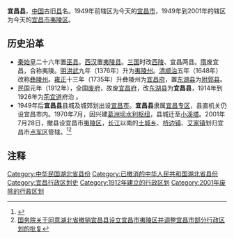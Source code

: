 '''宜昌县'''，[[中国|中国]]古旧[[县|县]]名。1949年前辖区为今天的[[宜昌市|宜昌市]]，1949年到2001年的辖区为今天的[[宜昌市|宜昌市]][[夷陵区|夷陵区]]。

==历史沿革==
*[[秦始皇|秦始皇]]二十六年置[[巫县|巫县]]。[[西汉|西汉]]置[[夷陵县|夷陵县]]。[[三国|三国]]时改[[西陵县|西陵]]、宜昌两县。[[隋|隋]]废宜昌，合称夷陵。[[明|明]][[洪武|洪武]]九年（1376年）升为[[夷陵州|夷陵州]]。[[清|清]][[顺治|顺治]]五年（1648年）改称[[彝陵州|彝陵州]]。[[雍正|雍正]]十三年（1735年）升彝陵州为[[宜昌府|宜昌府]]，置[[东湖县|东湖县]]为[[附郭县|附郭县]]。
*民国元年（1912年），全国[[废府州厅改县|废府]]，故废[[宜昌府|宜昌府]]，改[[东湖县|东湖县]]为'''宜昌县'''，1914年到1926年为[[荊宜道|荊宜道]]府治 。
*1949年后'''宜昌县'''县城及城郊划出设[[宜昌市|宜昌市]]。'''宜昌县'''隶属[[宜昌专区|宜昌专区]]，县直机关仍设宜昌市内。1970年7月，因兴建[[葛洲坝水利枢纽|葛洲坝水利枢纽]]，县城迁至[[小溪塔街道|小溪塔]]。2001年7月28日，撤县设宜昌市[[夷陵区|夷陵区]]，[[长江|长江]]以南的[[土城乡|土城乡]]、[[桥边镇|桥边镇]]、[[艾家镇|艾家镇]]划归宜昌市[[点军区|点军区]]管辖。<ref>{{Cite web |url=http://sz.10.gov.cn/art/2010/4/26/art_2078_39471.html |title=《中共宜昌县简史》 |access-date=2015-04-06 |archive-date=2011-12-09 |archive-url=https://web.archive.org/web/20111209112750/http://sz.10.gov.cn/art/2010/4/26/art_2078_39471.html |dead-url=yes }}</ref><ref>[http://gov.ce.cn/home/gwygb/2001/15/200606/08/t20060608_7265925.shtml 国务院关于同意湖北省撤销宜昌县设立宜昌市夷陵区并调整宜昌市部分行政区划的批复]{{dead link|date=2017年12月 |bot=InternetArchiveBot |fix-attempted=yes }}</ref>

== 注释 ==

{{Reflist|25em}}

{{中華民國湖北省行政區劃}}
{{湖北行政区划小作品}}
{{DEFAULTSORT:Z}}
[[Category:中华民国湖北省县份|Category:中华民国湖北省县份]]
[[Category:已撤消的中华人民共和国湖北省县份|Category:已撤消的中华人民共和国湖北省县份]]
[[Category:宜昌行政区划史|Category:宜昌行政区划史]]
[[Category:1912年建立的行政区划|Category:1912年建立的行政区划]]
[[Category:2001年废除的行政区划|Category:2001年废除的行政区划]]